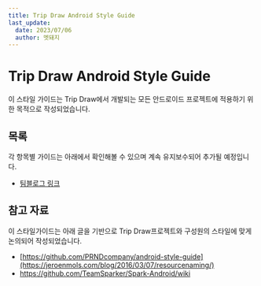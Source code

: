 ```yaml
---
title: Trip Draw Android Style Guide
last_update:
  date: 2023/07/06
  author: 멧돼지
---
```


# Trip Draw Android Style Guide

이 스타일 가이드는 Trip Draw에서 개발되는 모든 안드로이드 프로젝트에 적용하기 위한 목적으로 작성되었습니다.

## 목록

각 항목별 가이드는 아래에서 확인해볼 수 있으며 계속 유지보수되어 추가될 예정입니다.

- [팀블로그 링크](http://localhost:3000/docs/android/android_start.mdx)

## 참고 자료

이 스타일가이드는 아래 글을 기반으로 Trip Draw프로젝트와 구성원의 스타일에 맞게 논의되어 작성되었습니다.

- [https://github.com/PRNDcompany/android-style-guide](https://jeroenmols.com/blog/2016/03/07/resourcenaming/)
- https://github.com/TeamSparker/Spark-Android/wiki

  